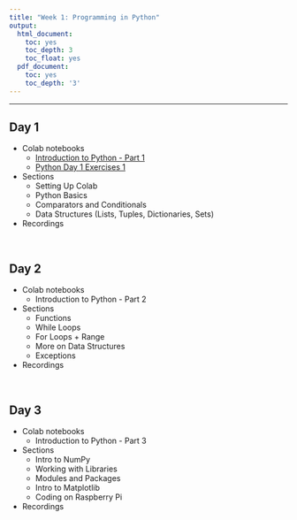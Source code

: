 ```yaml
---
title: "Week 1: Programming in Python"
output:
  html_document:
    toc: yes
    toc_depth: 3
    toc_float: yes
  pdf_document:
    toc: yes
    toc_depth: '3'
---
```


---

## Day 1 


* Colab notebooks
  * [Introduction to Python - Part 1](https://drive.google.com/file/d/1gxCm18bABZISuL03NbW_asP8Dbu1Such/view?usp=sharing)
  * [Python Day 1 Exercises 1](https://drive.google.com/file/d/1m-Kda2i3dXnQ-lnR-ee6k5KIfyF9ovpy/view?usp=sharing)


* Sections
  * Setting Up Colab
  * Python Basics
  * Comparators and Conditionals
  * Data Structures (Lists, Tuples, Dictionaries, Sets)

* Recordings

  


<br>

## Day 2  

* Colab notebooks
  * Introduction to Python - Part 2
* Sections
   * Functions
   * While Loops 
   * For Loops + Range
   * More on Data Structures
   * Exceptions 
   
* Recordings

<br>

## Day 3

* Colab notebooks
  * Introduction to Python - Part 3
* Sections
  * Intro to NumPy
  * Working with Libraries
  * Modules and Packages
  * Intro to Matplotlib
  * Coding on Raspberry Pi


* Recordings



<br>





